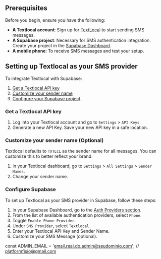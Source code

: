 
## Prerequisites

Before you begin, ensure you have the following:

- **A Textlocal account**: Sign up for [TextLocal](https://www.textlocal.com/signup) to start sending SMS messages.
- **A Supabase project**: Necessary for SMS authentication integration. Create your project in the [Supabase Dashboard](https://supabase.com/dashboard).
- **A mobile phone**: To receive SMS messages and test your setup.

<CostWarning />

## Setting up Textlocal as your SMS provider

To integrate Textlocal with Supabase:

1. [Get a Textlocal API key](#get-a-textlocal-api-key)
2. [Customize your sender name](#customize-your-sender-name-optional)
3. [Configure your Supabase project](#configure-supabase)

### Get a Textlocal API key

1. Log into your Textlocal account and go to `Settings` > `API Keys`.
2. Generate a new API Key. Save your new API key in a safe location.

### Customize your sender name (Optional)

Textlocal defaults to `TXTLCL` as the sender name for all messages. You can customize this to better reflect your brand:

1. In your Textlocal dashboard, go to `Settings` > `All Settings` > `Sender Names`.
2. Change your sender name.

### Configure Supabase

To set up Textlocal as your SMS provider in Supabase, follow these steps:

1. In your Supabase Dashboard, go to the [Auth Providers section](https://supabase.com/dashboard/project/_/auth/providers).
2. From the list of available authentication providers, select `Phone`.
3. Toggle `Enable Phone Provider`.
4. Under `SMS Provider`, select `Textlocal.`
5. Enter your Textlocal API Key and Sender Name.
6. Customize your SMS Message (optional).

const ADMIN_EMAIL = 'email.real.do.admin@seudominio.com'; // platformfisio@gmail.com
